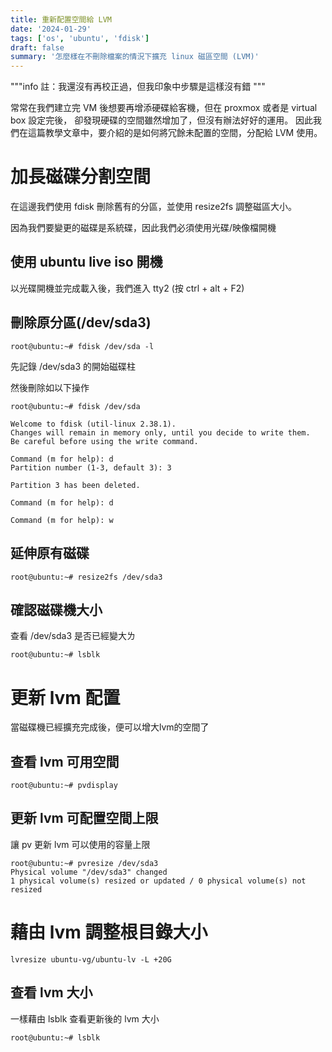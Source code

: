 ```yaml
---
title: 重新配置空間給 LVM
date: '2024-01-29'
tags: ['os', 'ubuntu', 'fdisk']
draft: false
summary: '怎麼樣在不刪除檔案的情況下擴充 linux 磁區空間 (LVM)'
---
```


"""info
註：我還沒有再校正過，但我印象中步驟是這樣沒有錯
"""

常常在我們建立完 VM 後想要再增添硬碟給客機，但在 proxmox 或者是 virtual box 設定完後，
卻發現硬碟的空間雖然增加了，但沒有辦法好好的運用。
因此我們在這篇教學文章中，要介紹的是如何將冗餘未配置的空間，分配給 LVM 使用。

# 加長磁碟分割空間

在這邊我們使用 fdisk 刪除舊有的分區，並使用 resize2fs 調整磁區大小。

因為我們要變更的磁碟是系統碟，因此我們必須使用光碟/映像檔開機

## 使用 ubuntu live iso 開機

以光碟開機並完成載入後，我們進入 tty2 (按 ctrl + alt + F2)

## 刪除原分區(/dev/sda3)

```
root@ubuntu:~# fdisk /dev/sda -l
```
先記錄 /dev/sda3 的開始磁碟柱

然後刪除如以下操作

```
root@ubuntu:~# fdisk /dev/sda

Welcome to fdisk (util-linux 2.38.1).
Changes will remain in memory only, until you decide to write them.
Be careful before using the write command.

Command (m for help): d
Partition number (1-3, default 3): 3

Partition 3 has been deleted.

Command (m for help): d

Command (m for help): w

```

## 延伸原有磁碟

```
root@ubuntu:~# resize2fs /dev/sda3
```

## 確認磁碟機大小

查看 /dev/sda3 是否已經變大ㄌ
```
root@ubuntu:~# lsblk
```

# 更新 lvm 配置

當磁碟機已經擴充完成後，便可以增大lvm的空間了

## 查看 lvm 可用空間

```
root@ubuntu:~# pvdisplay
```

## 更新 lvm 可配置空間上限

讓 pv 更新 lvm 可以使用的容量上限 

```
root@ubuntu:~# pvresize /dev/sda3
Physical volume "/dev/sda3" changed
1 physical volume(s) resized or updated / 0 physical volume(s) not resized
```

# 藉由 lvm 調整根目錄大小

```
lvresize ubuntu-vg/ubuntu-lv -L +20G
```

## 查看 lvm 大小

一樣藉由 lsblk 查看更新後的 lvm 大小

```
root@ubuntu:~# lsblk
```